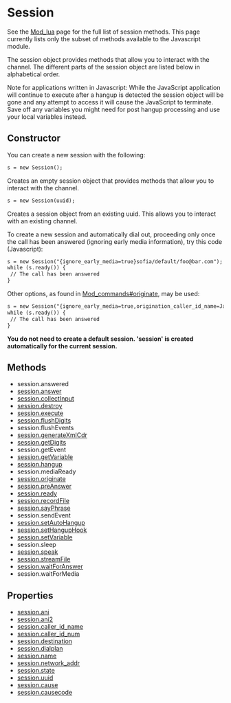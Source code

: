 
# Session 

 

See the [Mod\_lua](../../../Modules/mod_lua_1048944.mdx) page for the full list of session methods. This page currently lists only the subset of methods available to the Javascript module.

The session object provides methods that allow you to interact with the channel. The different parts of the session object are listed below in alphabetical order.

Note for applications written in Javascript: While the JavaScript application will continue to execute after a hangup is detected the session object will be gone and any attempt to access it will cause the JavaScript to terminate. Save off any variables you might need for post hangup processing and use your local variables instead.

## Constructor

You can create a new session with the following:

```xml
s = new Session();
```

Creates an empty session object that provides methods that allow you to interact with the channel.

```xml
s = new Session(uuid);
```

Creates a session object from an existing uuid. This allows you to interact with an existing channel.

To create a new session and automatically dial out, proceeding only once the call has been answered (ignoring early media information), try this code (Javascript):

```xml
s = new Session("{ignore_early_media=true}sofia/default/foo@bar.com");
while (s.ready()) {
 // The call has been answered
}
```

Other options, as found in [Mod\_commands#originate](../../../Modules/mod_commands_1966741.mdx#originate), may be used:

```xml
s = new Session("{ignore_early_media=true,origination_caller_id_name=Jack}sofia/default/foo@bar.com");
while (s.ready()) {
 // The call has been answered
}
```

**You do not need to create a default session. 'session' is created automatically for the current session.**

## Methods

* session.answered
* [session.answer](Session-answer_13173927.mdx#about)
* [session.collectInput](Session-collectInput_13173960.mdx#about)
* [session.destroy](Session-destroy_13174179.mdx)
* [session.execute](../JavaScript-API-Reference/Session-Execute_13173606.mdx)
* [session.flushDigits](Session-flushDigits_13173976.mdx)
* session.flushEvents
* [session.generateXmlCdr](Session_generateXmlCdr_13174093.mdx#about)
* [session.getDigits](Session-getDigits_13173983.mdx#example)
* session.getEvent
* [session.getVariable](../Javascript-Examples/Session-getVariable_13174000.mdx#example)
* [session.hangup](Session-hangup_13174020.mdx#about)
* session.mediaReady
* [session.originate](Session-originate_13174215.mdx#usage)
* [session.preAnswer](Session-preAnswer_13174109.mdx#about)
* [session.ready](Session-ready_13174072.mdx)
* [session.recordFile](Session-recordFile_13174110.mdx#about)
* [session.sayPhrase](Session-sayPhrase_13174126.mdx#about)
* session.sendEvent
* [session.setAutoHangup](Session_setAutoHangup_13174123.mdx#about)
* [session.setHangupHook](Session-setHangupHook_13174144.mdx#about)
* [session.setVariable](Session-setVariable_13174153.mdx#about)
* session.sleep
* [session.speak](Session-speak_13174162.mdx#about)
* [session.streamFile](./Session-streamFile_13174182.mdx#about)
* [session.waitForAnswer](Session-waitForAnswer_13174132.mdx#see-also)
* session.waitForMedia

## Properties

* [session.ani](index.mdx#methods)
* [session.ani2](index.mdx#methods)
* [session.caller\_id\_name](Session-caller-id-name_13173934.mdx#about)
* [session.caller\_id\_num](Session-caller-id-num_13173943.mdx#about)
* [session.destination](Session-destination_13173955.mdx#about)
* [session.dialplan](Session-dialplan_13173975.mdx#about)
* [session.name](index.mdx#methods)
* [session.network\_addr](Session-network-addr_13174038.mdx)
* [session.state](./Session-state_13174137.mdx#about)
* [session.uuid](./Session-uuid_75301156.mdx#about)
* [session.cause](Session-cause_13174108.mdx#about)
* [session.causecode](Session-causecode_13174117.mdx#about)


